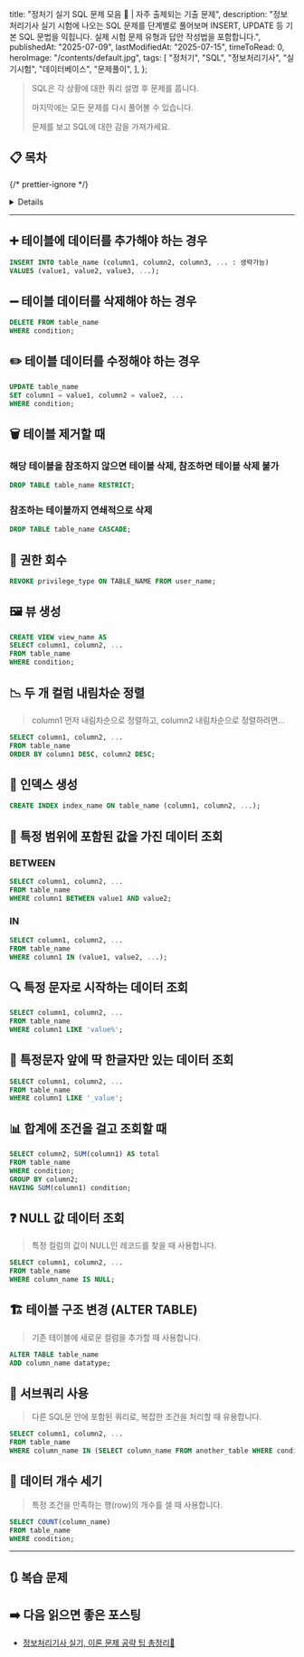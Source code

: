 
  title: "정처기 실기 SQL 문제 모음 👺 | 자주 출제되는 기출 문제",
  description:
    "정보처리기사 실기 시험에 나오는 SQL 문제를 단계별로 풀어보며 INSERT, UPDATE 등 기본 SQL 문법을 익힙니다. 실제 시험 문제 유형과 답안 작성법을 포함합니다.",
  publishedAt: "2025-07-09",
  lastModifiedAt: "2025-07-15",
  timeToRead: 0,
  heroImage: "/contents/default.jpg",
  tags: [
    "정처기",
    "SQL",
    "정보처리기사",
    "실기시험",
    "데이터베이스",
    "문제풀이",
  ],
};

> SQL은 각 상황에 대한 쿼리 설명 후 문제를 풉니다.
>
> 마지막에는 모든 문제를 다시 풀어볼 수 있습니다.
>
> 문제를 보고 SQL에 대한 감을 가져가세요.

## 📋 목차

{/* prettier-ignore */}
<Details summary="목차 펼치기">
  1. [➕ 테이블에 데이터를 추가해야 하는 경우](#➕-테이블에-데이터를-추가해야-하는-경우)
  2. [➖ 테이블 데이터를 삭제해야 하는 경우](#➖-테이블-데이터를-삭제해야-하는-경우)
  3. [✏️ 테이블 데이터를 수정해야 하는 경우](#✏️-테이블-데이터를-수정해야-하는-경우)
  4. [🗑️ 테이블 제거할 때](#🗑️-테이블-제거할-때)
  5. [🔑 권한 회수](#🔑-권한-회수)
  6. [🖼️ 뷰 생성](#🖼️-뷰-생성)
  7. [📉 두 개 컬럼 내림차순 정렬](#📉-두-개-컬럼-내림차순-정렬)
  8. [📇 인덱스 생성](#📇-인덱스-생성)
  9. [🎯 특정 범위에 포함된 값을 가진 데이터 조회](#🎯-특정-범위에-포함된-값을-가진-데이터-조회)
  10. [🔍 특정 문자로 시작하는 데이터 조회](#🔍-특정-문자로-시작하는-데이터-조회)
  11. [🤔 특정문자 앞에 딱 한글자만 있는 데이터 조회](#🤔-특정문자-앞에-딱-한글자만-있는-데이터-조회)
  12. [📊 합계에 조건을 걸고 조회할 때](#📊-합계에-조건을-걸고-조회할-때)
  13. [❓ NULL 값 데이터 조회](#❓-null-값-데이터-조회)
  14. [🏗️ 테이블 구조 변경](#🏗️-테이블-구조-변경)
  15. [🔄 서브쿼리 사용](#🔄-서브쿼리-사용)
  16. [🔢 데이터 개수 세기](#🔢-데이터-개수-세기)
  17. [🔃 복습 문제](#🔃-복습-문제)
</Details>

---

## ➕ 테이블에 데이터를 추가해야 하는 경우

```sql
INSERT INTO table_name (column1, column2, column3, ... : 생략가능)
VALUES (value1, value2, value3, ...);
```

<ProblemAnswer
  problem="빈칸을 채우세요. 
  신입사원이 입사하여 사원 테이블에 신입사원 정보 추가하는 SQL문 
  INSERT INTO 사원(사원번호, 이름, 나이) _____ (100,'홍길동',20);"
  correctAnswer="VALUES"
/>

## ➖ 테이블 데이터를 삭제해야 하는 경우

```sql
DELETE FROM table_name
WHERE condition;
```

<ProblemAnswer
  problem="빈칸을 채우세요. 
  사원이 퇴사하여 삭제하는 SQL문 
  DELETE _____ 사원 WHERE 사원번호 = 100;"
  correctAnswer="FROM"
/>

## ✏️ 테이블 데이터를 수정해야 하는 경우

```sql
UPDATE table_name
SET column1 = value1, column2 = value2, ...
WHERE condition;
```

<ProblemAnswer
  problem="빈칸을 채우세요. 
  사원 테이블에서 부서의 주소를 수정하는 SQL문
  UPDATE 사원 _____ 주소 = '서울' WHERE 부서 = '개발부';"
  correctAnswer="SET"
/>

## 🗑️ 테이블 제거할 때

### 해당 테이블을 참조하지 않으면 테이블 삭제, 참조하면 테이블 삭제 불가

```sql
DROP TABLE table_name RESTRICT;
```

<ProblemAnswer
  problem="사원 테이블 제거할 때 사원 테이블 참조하지 않으면 테이블 삭제하고 참조하는 경우 테이블을 삭제하지 않도록 하는 DDL문 작성하시오."
  correctAnswer="DROP TABLE 사원 RESTRICT;"
/>

### 참조하는 테이블까지 연쇄적으로 삭제

```sql
DROP TABLE table_name CASCADE;
```

<ProblemAnswer
  problem="괄호 ( ) 안에 알맞은 옵션을 쓰시오.
  테이블을 DROP 하려고 하는데 테이블에 외래키가 걸려 있다. 참조하는 테이블까지 연쇄적으로 제거할땐 ( 1 ) 옵션을 사용하고, 다른 테이블이 참조 중일때 제거하지 않도록 하려면 ( 2 ) 옵션을 사용한다."
  correctAnswer="1 : CASCADE, 2 : RESTRICT"
/>

<ProblemAnswer
  problem="회사 테이블 제거할 때 회사 테이블을 참조하는 모든 데이터도 함께 제거하는 DDL문 작성하시오."
  correctAnswer="DROP TABLE 회사 CASCADE;"
/>

## 🔑 권한 회수

```sql
REVOKE privilege_type ON TABLE_NAME FROM user_name;
```

<ProblemAnswer
  problem="관리자가 USER로부터 사원 테이블에 대해 UPDATE 할 수 있는 권한을 회수하는 SQL문 작성하시오."
  correctAnswer="REVOKE UPDATE ON 사원 FROM USER;"
/>

## 🖼️ 뷰 생성

```sql
CREATE VIEW view_name AS
SELECT column1, column2, ...
FROM table_name
WHERE condition;
```

<ProblemAnswer
  problem="회사 테이블을 이용해 부서라는 이름의 뷰를 만들려고 한다. 밑줄을 채우세요.
  CREATE VIEW 부서 _____ 
  SELECT 부서명, 부서위치 FROM 회사;"
  correctAnswer="AS"
/>

## 📉 두 개 컬럼 내림차순 정렬

> column1 먼저 내림차순으로 정렬하고, column2 내림차순으로 정렬하려면...

```sql
SELECT column1, column2, ...
FROM table_name
ORDER BY column1 DESC, column2 DESC;
```

<ProblemAnswer
  problem="회사 테이블에서 부서명과 부서위치를 기준으로 데이터를 내림차순으로 정렬하는 SQL문 작성하시오.
  (부서 위치 먼저 내림차순 정렬하고 부서 위치가 같을 경우 부서명 내림차순 정렬)
  (모든 컬럼 조회)"
  correctAnswer="SELECT * 
  FROM 회사 
  ORDER BY 부서위치 DESC, 부서명 DESC;"
/>

## 📇 인덱스 생성

```sql
CREATE INDEX index_name ON table_name (column1, column2, ...);
```

<ProblemAnswer
  problem="회사 테이블에서 부서명과 부서위치 컬럼에 대해 부서인덱스라는 이름의 인덱스를 생성하는 SQL문 작성하시오."
  correctAnswer="CREATE INDEX 부서인덱스 ON 회사 (부서명, 부서위치);"
/>

## 🎯 특정 범위에 포함된 값을 가진 데이터 조회

### BETWEEN

```sql
SELECT column1, column2, ...
FROM table_name
WHERE column1 BETWEEN value1 AND value2;
```

<ProblemAnswer
  problem="회사 테이블에서 부서번호가 1~3 범위에 포함된 부서를 조회하는 SQL문 작성하시오.
  (모든 컬럼 조회)"
  correctAnswer="SELECT * FROM 회사 WHERE 부서번호 BETWEEN 1 AND 3;"
/>

### IN

```sql
SELECT column1, column2, ...
FROM table_name
WHERE column1 IN (value1, value2, ...);
```

<ProblemAnswer
  problem="회사 테이블에서 부서명이 개발부, 인사부, 총무부인 부서를 조회하는 SQL문 작성하시오.
  (모든 컬럼 조회)"
  correctAnswer="SELECT * FROM 회사 WHERE 부서명 IN ('개발부', '인사부', '총무부');"
/>

## 🔍 특정 문자로 시작하는 데이터 조회

```sql
SELECT column1, column2, ...
FROM table_name
WHERE column1 LIKE 'value%';
```

<ProblemAnswer
  problem="회사 테이블에서 부서명이 '개'로 시작하는 부서를 조회하는 SQL문 작성하시오.
  (모든 컬럼 조회)"
  correctAnswer="SELECT * 
  FROM 회사 
  WHERE 부서명 LIKE '개%';"
/>

## 🤔 특정문자 앞에 딱 한글자만 있는 데이터 조회

```sql
SELECT column1, column2, ...
FROM table_name
WHERE column1 LIKE '_value';
```

<ProblemAnswer
  problem="회사 테이블에서 부서명이 '부' 앞에 한 글자만 추가된 부서를 조회하는 SQL문 작성하시오.
  (모든 컬럼 조회)"
  correctAnswer="SELECT * 
  FROM 회사 
  WHERE 부서명 LIKE '_부';"
/>

## 📊 합계에 조건을 걸고 조회할 때

```sql
SELECT column2, SUM(column1) AS total
FROM table_name
WHERE condition;
GROUP BY column2;
HAVING SUM(column1) condition;
```

<ProblemAnswer
  problem="회사 테이블에서 부서명별 부서 인원 합계가 10명 이상인 부서명과 부서인원합계를 조회하는 SQL문 작성하시오.
  (회사 테이블 컬럼 : 부서명, 부서인원)"
  correctAnswer="SELECT 부서명, SUM(부서인원) AS 부서인원합계 
  FROM 회사 
  GROUP BY 부서명 
  HAVING SUM(부서인원) >= 10;"
/>

## ❓ NULL 값 데이터 조회

> 특정 컬럼의 값이 NULL인 레코드를 찾을 때 사용합니다.

```sql
SELECT column1, column2, ...
FROM table_name
WHERE column_name IS NULL;
```

<ProblemAnswer
  problem="`사원` 테이블에서 아직 부서가 배정되지 않은(부서코드가 NULL인) 사원의 이름을 조회하는 SQL문을 작성하시오.
  (사원 테이블 컬럼 : 이름, 부서코드)"
  correctAnswer="SELECT 이름 
  FROM 사원 
  WHERE 부서코드 IS NULL;"
/>

## 🏗️ 테이블 구조 변경 (ALTER TABLE)

> 기존 테이블에 새로운 컬럼을 추가할 때 사용합니다.

```sql
ALTER TABLE table_name
ADD column_name datatype;
```

<ProblemAnswer
  problem="`사원` 테이블에 `연락처`라는 이름의 `VARCHAR(20)` 타입 컬럼을 추가하는 SQL문을 작성하시오."
  correctAnswer="ALTER TABLE 사원 ADD 연락처 VARCHAR(20);"
/>

## 🔄 서브쿼리 사용

> 다른 SQL문 안에 포함된 쿼리로, 복잡한 조건을 처리할 때 유용합니다.

```sql
SELECT column1, column2, ...
FROM table_name
WHERE column_name IN (SELECT column_name FROM another_table WHERE condition);
```

<ProblemAnswer
  problem="`부서` 테이블에서 `서울`에 위치한 부서에 근무하는 모든 사원의 이름을 `사원` 테이블에서 조회하는 SQL문을 서브쿼리를 사용하여 작성하시오.
  (부서 테이블의 컬럼 : 부서코드, 부서명, 부서위치)
  (사원 테이블의 컬럼 : 사원번호, 이름, 부서코드)"
  correctAnswer="SELECT 이름 
  FROM 사원
  WHERE 부서코드 IN (SELECT 부서코드 FROM 부서 WHERE 부서위치 = '서울');"
/>

## 🔢 데이터 개수 세기

> 특정 조건을 만족하는 행(row)의 개수를 셀 때 사용합니다.

```sql
SELECT COUNT(column_name)
FROM table_name
WHERE condition;
```

<ProblemAnswer
  problem="`사원` 테이블에서 `개발부`에 속한 사원의 총 수를 계산하는 SQL문을 작성하시오."
  correctAnswer="SELECT COUNT(*) FROM 사원 WHERE 부서 = '개발부';"
/>

---

## 🔃 복습 문제

<ProblemAnswer
  problem="회사 테이블에서 부서명이 '부' 앞에 한 글자만 추가된 부서를 조회하는 SQL문 작성하시오.
  (모든 컬럼 조회)"
  correctAnswer="SELECT * 
  FROM 회사 
  WHERE 부서명 LIKE '_부';"
/>

<ProblemAnswer
  problem="빈칸을 채우세요. 
  사원 테이블에서 부서의 주소를 수정하는 SQL문
  UPDATE 사원 _____ 주소 = '서울' WHERE 부서 = '개발부';"
  correctAnswer="SET"
/>

<ProblemAnswer
  problem="회사 테이블에서 부서번호가 1~3 범위에 포함된 부서를 조회하는 SQL문 작성하시오.
  (모든 컬럼 조회)"
  correctAnswer="SELECT *
  FROM 회사
  WHERE 부서번호 BETWEEN 1 AND 3;"
/>

<ProblemAnswer
  problem="`사원` 테이블에서 `개발부`에 속한 사원의 총 수를 계산하는 SQL문을 작성하시오.
  (사원 테이블 컬럼 : 이름, 부서)"
  correctAnswer="SELECT COUNT(*)
  FROM 사원
  WHERE 부서 = '개발부';"
/>

<ProblemAnswer
  problem="관리자가 USER로부터 사원 테이블에 대해 UPDATE 할 수 있는 권한을 회수하는 SQL문 작성하시오."
  correctAnswer="REVOKE UPDATE ON 사원 FROM USER;"
/>

<ProblemAnswer
  problem="회사 테이블에서 부서명이 개발부, 인사부, 총무부인 부서를 조회하는 SQL문 작성하시오.
  (모든 컬럼 조회)"
  correctAnswer="SELECT * 
  FROM 회사 
  WHERE 부서명 IN ('개발부', '인사부', '총무부');"
/>

<ProblemAnswer
  problem="회사 테이블을 이용해 부서라는 이름의 뷰를 만들려고 한다. 밑줄을 채우세요.
  CREATE VIEW 부서 _____ 
  SELECT 부서명, 부서위치 FROM 회사;"
  correctAnswer="AS"
/>

<ProblemAnswer
  problem="빈칸을 채우세요. 
  신입사원이 입사하여 사원 테이블에 신입사원 정보 추가하는 SQL문 
  INSERT INTO 사원(사원번호, 이름, 나이) _____ (100,'홍길동',20);"
  correctAnswer="VALUES"
/>

<ProblemAnswer
  problem="회사 테이블에서 부서명별 부서 인원 합계가 10명 이상인 부서명과 부서인원합계를 조회하는 SQL문 작성하시오.
  (회사 테이블 컬럼 : 부서명, 부서인원)"
  correctAnswer="SELECT 부서명, SUM(부서인원) AS 부서인원합계 
  FROM 회사 
  GROUP BY 부서명 
  HAVING SUM(부서인원) >= 10;"
/>

<ProblemAnswer
  problem="`부서` 테이블에서 `서울`에 위치한 부서에 근무하는 모든 사원의 이름을 `사원` 테이블에서 조회하는 SQL문을 서브쿼리를 사용하여 작성하시오.
  (부서 테이블의 컬럼 : 부서코드, 부서명, 부서위치)
  (사원 테이블의 컬럼 : 사원번호, 이름, 부서코드)"
  correctAnswer="SELECT 이름 
  FROM 사원
  WHERE 부서코드 IN (SELECT 부서코드 FROM 부서 WHERE 부서위치 = '서울');"
/>

<ProblemAnswer
  problem="회사 테이블 제거할 때 회사 테이블을 참조하는 모든 데이터도 함께 제거하는 DDL문 작성하시오."
  correctAnswer="DROP TABLE 회사 CASCADE;"
/>

<ProblemAnswer
  problem="회사 테이블에서 부서명이 '개'로 시작하는 부서를 조회하는 SQL문 작성하시오.
  (모든 컬럼 조회)"
  correctAnswer="SELECT * 
  FROM 회사 
  WHERE 부서명 LIKE '개%';"
/>

<ProblemAnswer
  problem="사원 테이블 제거할 때 사원 테이블 참조하지 않으면 테이블 삭제하고 참조하는 경우 테이블을 삭제하지 않도록 하는 DDL문 작성하시오."
  correctAnswer="DROP TABLE 사원 RESTRICT;"
/>

<ProblemAnswer
  problem="`사원` 테이블에서 아직 부서가 배정되지 않은(부서코드가 NULL인) 사원의 이름을 조회하는 SQL문을 작성하시오.
  (사원 테이블 컬럼 : 이름, 부서코드)"
  correctAnswer="SELECT 이름 
  FROM 사원 
  WHERE 부서코드 IS NULL;"
/>

<ProblemAnswer
  problem="회사 테이블에서 부서명과 부서위치 컬럼에 대해 부서인덱스라는 이름의 인덱스를 생성하는 SQL문 작성하시오."
  correctAnswer="CREATE INDEX 부서인덱스 ON 회사 (부서명, 부서위치);"
/>

<ProblemAnswer
  problem="빈칸을 채우세요. 
  사원이 퇴사하여 삭제하는 SQL문 
  DELETE _____ 사원 WHERE 사원번호 = 100;"
  correctAnswer="FROM"
/>

<ProblemAnswer
  problem="괄호 ( ) 안에 알맞은 옵션을 쓰시오.
  테이블을 DROP 하려고 하는데 테이블에 외래키가 걸려 있다. 참조하는 테이블까지 연쇄적으로 제거할땐 ( 1 ) 옵션을 사용하고, 다른 테이블이 참조 중일때 제거하지 않도록 하려면 ( 2 ) 옵션을 사용한다."
  correctAnswer="1 : CASCADE, 2 : RESTRICT"
/>

<ProblemAnswer
  problem="회사 테이블에서 부서명과 부서위치를 기준으로 데이터를 내림차순으로 정렬하는 SQL문 작성하시오.
  (부서 위치 먼저 내림차순 정렬하고 부서 위치가 같을 경우 부서명 내림차순 정렬)
  (모든 컬럼 조회)"
  correctAnswer="SELECT * 
  FROM 회사 
  ORDER BY 부서위치 DESC, 부서명 DESC;"
/>

<ProblemAnswer
  problem="`사원` 테이블에 `연락처`라는 이름의 `VARCHAR(20)` 타입 컬럼을 추가하는 SQL문을 작성하시오."
  correctAnswer="ALTER TABLE 사원 
  ADD 연락처 VARCHAR(20);"
/>

## ➡️ 다음 읽으면 좋은 포스팅

- [정보처리기사 실기, 이론 문제 공략 팁 총정리📝](/ko/blog/korean-information-processing-engineer-practical-exam-strategy)
